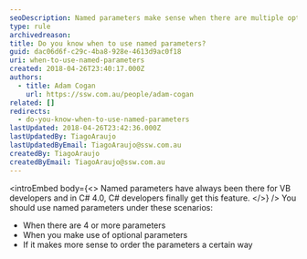 ```yaml
---
seoDescription: Named parameters make sense when there are multiple options, offering flexibility and clarity in your code.
type: rule
archivedreason:
title: Do you know when to use named parameters?
guid: dac06d6f-c29c-4ba8-928e-4613d9ac0f18
uri: when-to-use-named-parameters
created: 2018-04-26T23:40:17.000Z
authors:
  - title: Adam Cogan
    url: https://ssw.com.au/people/adam-cogan
related: []
redirects:
  - do-you-know-when-to-use-named-parameters
lastUpdated: 2018-04-26T23:42:36.000Z
lastUpdatedBy: TiagoAraujo
lastUpdatedByEmail: TiagoAraujo@ssw.com.au
createdBy: TiagoAraujo
createdByEmail: TiagoAraujo@ssw.com.au
---
```


<introEmbed
  body={<>
Named parameters have always been there for VB developers and in C# 4.0, C# developers finally get this feature.
  </>}
/>
You should use named parameters under these scenarios:

- When there are 4 or more parameters
- When you make use of optional parameters
- If it makes more sense to order the parameters a certain way
